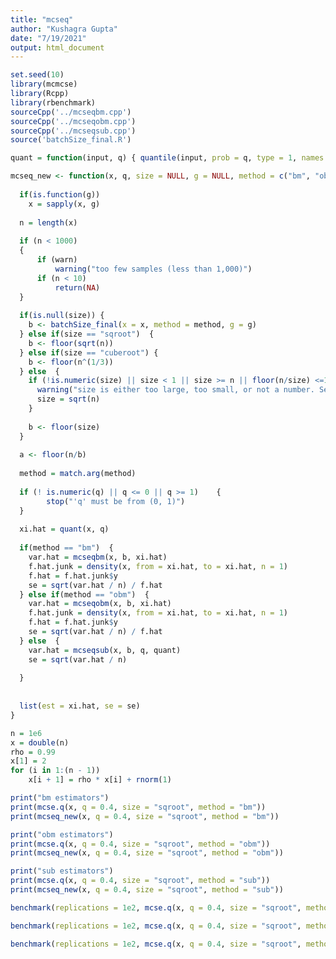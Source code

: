 ---
title: "mcseq"
author: "Kushagra Gupta"
date: "7/19/2021"
output: html_document
---

```{r, results=FALSE, warning=FALSE, message=FALSE}
set.seed(10)
library(mcmcse)
library(Rcpp)
library(rbenchmark)
sourceCpp('../mcseqbm.cpp')
sourceCpp('../mcseqobm.cpp')
sourceCpp('../mcseqsub.cpp')
source('batchSize_final.R')
```

```{r}
quant = function(input, q) { quantile(input, prob = q, type = 1, names = FALSE) }

mcseq_new <- function(x, q, size = NULL, g = NULL, method = c("bm", "obm", "sub"), warn = FALSE) {
  
  if(is.function(g))
    x = sapply(x, g)
  
  n = length(x)
  
  if (n < 1000)
  {
      if (warn)
          warning("too few samples (less than 1,000)")
      if (n < 10)
          return(NA)
  }
  
  if(is.null(size)) {
    b <- batchSize_final(x = x, method = method, g = g)
  } else if(size == "sqroot")  {
    b <- floor(sqrt(n))
  } else if(size == "cuberoot") {
    b <- floor(n^(1/3))
  } else  {
    if (!is.numeric(size) || size < 1 || size >= n || floor(n/size) <=1) {
      warning("size is either too large, too small, or not a number. Setting 'size' to n^(1/2)")
      size = sqrt(n)
    }
        
    b <- floor(size)
  }
  
  a <- floor(n/b)
  
  method = match.arg(method)
  
  if (! is.numeric(q) || q <= 0 || q >= 1)    {
        stop("'q' must be from (0, 1)")
  }
  
  xi.hat = quant(x, q)
  
  if(method == "bm")  {
    var.hat = mcseqbm(x, b, xi.hat)
    f.hat.junk = density(x, from = xi.hat, to = xi.hat, n = 1)
    f.hat = f.hat.junk$y
    se = sqrt(var.hat / n) / f.hat
  } else if(method == "obm")  {
    var.hat = mcseqobm(x, b, xi.hat)
    f.hat.junk = density(x, from = xi.hat, to = xi.hat, n = 1)
    f.hat = f.hat.junk$y
    se = sqrt(var.hat / n) / f.hat
  } else  {
    var.hat = mcseqsub(x, b, q, quant)
    se = sqrt(var.hat / n)
    
  }
  
  
  list(est = xi.hat, se = se) 
}


```

```{r, cache = TRUE}
n = 1e6
x = double(n)
rho = 0.99
x[1] = 2
for (i in 1:(n - 1))
    x[i + 1] = rho * x[i] + rnorm(1)
```

```{r, cache = TRUE}
print("bm estimators")
print(mcse.q(x, q = 0.4, size = "sqroot", method = "bm"))
print(mcseq_new(x, q = 0.4, size = "sqroot", method = "bm"))

print("obm estimators")
print(mcse.q(x, q = 0.4, size = "sqroot", method = "obm"))
print(mcseq_new(x, q = 0.4, size = "sqroot", method = "obm"))

print("sub estimators")
print(mcse.q(x, q = 0.4, size = "sqroot", method = "sub"))
print(mcseq_new(x, q = 0.4, size = "sqroot", method = "sub"))
```


```{r, cache = TRUE}
benchmark(replications = 1e2, mcse.q(x, q = 0.4, size = "sqroot", method = "bm"), mcseq_new(x, q = 0.4, size = "sqroot", method = "bm"))
```

```{r, cache=TRUE}
benchmark(replications = 1e2, mcse.q(x, q = 0.4, size = "sqroot", method = "obm"), mcseq_new(x, q = 0.4, size = "sqroot", method = "obm"))
```

```{r, cache = TRUE}
benchmark(replications = 1e2, mcse.q(x, q = 0.4, size = "sqroot", method = "sub"), mcseq_new(x, q = 0.4, size = "sqroot", method = "sub"))
```


